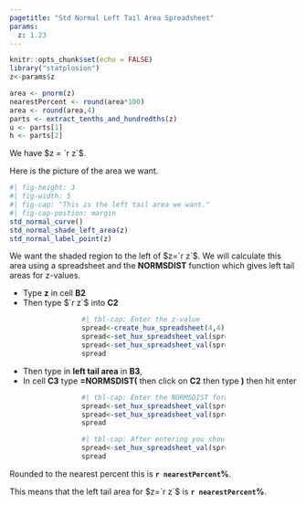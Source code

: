 ```yaml
---
pagetitle: "Std Normal Left Tail Area Spreadsheet"
params:
  z: 1.23
---
```


```r
knitr::opts_chunk$set(echo = FALSE)
library("statplosion")
z<-params$z
```

```r
area <- pnorm(z)
nearestPercent <- round(area*100)
area <- round(area,4)
parts <- extract_tenths_and_hundredths(z)
u <- parts[1]
h <- parts[2]
```
We have $z = `r z`$. 

Here is the picture of the area we want.  

```r
#| fig-height: 3
#| fig-width: 5 
#| fig-cap: "This is the left tail area we want."
#| fig-cap-postion: margin 
std_normal_curve()
std_normal_shade_left_area(z)
std_normal_label_point(z)
```

We want the shaded region to the left of $z=`r z`$. We will calculate this area using a spreadsheet and the **NORMSDIST** function which gives left tail areas for z-values. 

- Type **z** in cell **B2** 
- Then type $`r z`$ into **C2**

::: {style="width:50%;margin:auto"}
```r
#| tbl-cap: Enter the z-value 
spread<-create_hux_spreadsheet(4,4)
spread<-set_hux_spreadsheet_val(spread, "z", col="B", row=2) 
spread<-set_hux_spreadsheet_val(spread, z, col="C", row=2) 
spread
```
:::
    
- Then type in **left tail area** in **B3**, 
- In cell **C3** type **=NORMSDIST(** then click on **C2** then type **)** then hit enter 
    
::: {style="width:50%;margin:auto"}
```r
#| tbl-cap: Enter the NORMSDIST formula
spread<-set_hux_spreadsheet_val(spread, "left tail area", col="B", row=3) 
spread<-set_hux_spreadsheet_val(spread, "=NORMSDIST(C2)", col="C", row=3) 
spread
```
:::

::: {style="width:50%;margin:auto"}

```r
#| tbl-cap: After entering you should see the result
spread<-set_hux_spreadsheet_val(spread, area, col="C", row=3) 
spread
```
:::

Rounded to the nearest percent this is **`r nearestPercent`%**.

This means that the left tail area for $z=`r z`$ is **`r nearestPercent`%**.
